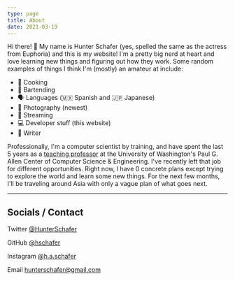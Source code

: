 ```yaml
---
type: page
title: About
date: 2021-03-19
---
```


Hi there! 👋 My name is Hunter Schafer (yes, spelled the same as the actress from Euphoria) and this is my website! I'm a pretty big nerd at heart and love
learning new things and figuring out how they work. Some random examples of things I think I'm (mostly) an amateur at include:

* 🍳 Cooking
* 🍹 Bartending
* 🗣️ Languages (🇲🇽 Spanish and 🇯🇵 Japanese)
* 📸 Photography (newest)
* 👾 Streaming
* 💻 Developer stuff (this website)
* 📝 Writer

Professionally, I'm a computer scientist by training, and have spent the last 5 years as a [teaching professor](https://homes.cs.washington.edu/~hschafer/) 
at the University of Washington's Paul G. Allen Center of Computer Science & Engineering. I've recently left that job for different opportunities. 
Right now, I have 0 concrete plans except trying to explore the world and learn some new things. For the next few months, I'll be traveling around 
Asia with only a vague plan of what goes next.

---

## Socials / Contact

Twitter [@HunterSchafer](https://twitter.com/HunterSchafer)

GitHub [@hschafer](https://github.com/hschafer)

Instagram [@h.a.schafer](https://www.instagram.com/h.a.schafer/)

Email [hunterschafer@gmail.com](mailto:hunterschafer@gmail.com)